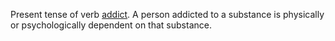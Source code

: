 Present tense of verb [[addict]].  A person addicted to a substance is physically or psychologically dependent on that substance.